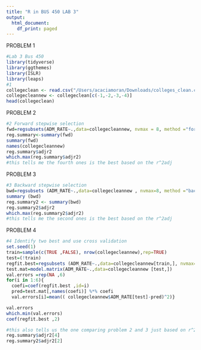 ```yaml
---
title: "R in BUS 450 LAB 3"
output:
  html_document:
    df_print: paged
---
```


PROBLEM 1
```r
#Lab 3 Bus 450
library(tidyverse)
library(ggthemes)
library(ISLR)
library(leaps)
#1
collegeclean <- read.csv("/Users/acaciamoran/Downloads/colleges_clean.csv")
collegecleannew <- collegeclean[c(-1,-2,-3,-4)]
head(collegeclean)
```

PROBLEM 2
```r
#2 Forward stepwise selection
fwd=regsubsets(ADM_RATE~.,data=collegecleannew, nvmax = 8, method ="forward")
reg.summary<-summary(fwd)
summary(fwd)
names(collegecleannew)
reg.summary$adjr2
which.max(reg.summary$adjr2)
#this tells me the fourth ones is the best based on the r^2adj
```
PROBLEM 3
```r
#3 Backward stepwise selection
bwd=regsubsets (ADM_RATE~.,data=collegecleannew , nvmax=8, method ="backward")
summary (bwd)
reg.summary2 <- summary(bwd)
reg.summary2$adjr2
which.max(reg.summary2$adjr2)
#this tells me the second ones is the best based on the r^2adj

```
PROBLEM 4
```r
#4 Identify two best and use cross validation
set.seed(1)
train=sample(c(TRUE ,FALSE), nrow(collegecleannew),rep=TRUE)
test=(!train)
regfit.best=regsubsets (ADM_RATE~.,data=collegecleannew[train,], nvmax=8)
test.mat=model.matrix(ADM_RATE~.,data=collegecleannew [test,])
val.errors =rep(NA ,6)
for(i in 1:6){
  coefi=coef(regfit.best ,id=i)
  pred=test.mat[,names(coefi)] %*% coefi
  val.errors[i]=mean(( collegecleannew$ADM_RATE[test]-pred)^2)}

val.errors
which.min(val.errors)
coef(regfit.best ,2)

#this also tells us the one comparing problem 2 and 3 just based on r^2
reg.summary$adjr2[4]
reg.summary2$adjr2[2]

```


